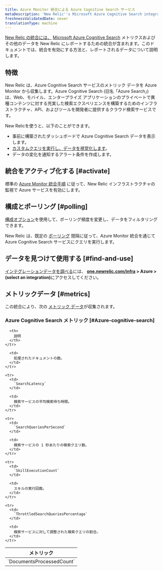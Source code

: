 ```yaml
---
title: Azure Monitor 統合による Azure Cognitive Search サービス
metaDescription: 'New Relic''s Microsoft Azure Cognitive Search integration: what data it reports and how to enable it.'
freshnessValidatedDate: never
translationType: machine
---
```


[New Relic の統合には、](/docs/infrastructure/integrations-getting-started/getting-started/introduction-infrastructure-integrations) [Microsoft Azure Cognitive Search](https://azure.microsoft.com/en-in/products/search/) メトリクスおよびその他のデータを New Relic にレポートするための統合が含まれます。このドキュメントでは、統合を有効にする方法と、レポートされるデータについて説明します。

## 特徴

New Relic は、Azure Cognitive Search サービスのメトリック データを Azure Monitor から収集します。Azure Cognitive Search (旧名「Azure Search」) は、Web、モバイル、エンタープライズ アプリケーションのプライベートで異種コンテンツに対する充実した検索エクスペリエンスを構築するためのインフラストラクチャ、API、およびツールを開発者に提供するクラウド検索サービスです。

New Relicを使うと、以下のことができます。

* 事前に構築されたダッシュボードで Azure Cognitive Search データを表示します。
* [カスタムクエリを実行し、データを視覚化します](/docs/infrastructure/integrations-getting-started/getting-started/use-integration-data-new-relic-insights)。
* データの変化を通知するアラート条件を作成します。

## 統合をアクティブ化する [#activate]

標準の [Azure Monitor 統合手順](/docs/infrastructure/microsoft-azure-integrations/azure-integrations-list/azure-monitor) に従って、New Relic インフラストラクチャの監視で Azure サービスを有効にします。

## 構成とポーリング [#polling]

[構成オプション](/docs/infrastructure/microsoft-azure-integrations/azure-integrations-list/azure-monitor/#settings)を使用して、ポーリング頻度を変更し、データをフィルタリングできます。

New Relic は、既定の [ポーリング](/docs/infrastructure/microsoft-azure-integrations/azure-integrations-list/azure-monitor/#settings) 間隔に従って、Azure Monitor 統合を通じて Azure Cognitive Search サービスにクエリを実行します。

## データを見つけて使用する [#find-and-use]

[インテグレーションデータを調べる](/docs/infrastructure/integrations/find-use-infrastructure-integration-data)には、 <DNT>**[one.newrelic.com/infra](https://one.newrelic.com/infra) > Azure > (select an integration)**</DNT>にアクセスしてください。

## メトリックデータ [#metrics]

この統合により、次の [メトリック データ](/docs/infrastructure/integrations-getting-started/getting-started/understand-integration-data-data-types#metric)が収集されます。

### Azure Cognitive Search メトリック [#Azure-cognitive-search]

<table>
  <thead>
    <tr>
      <th style={{ width: "300px" }}>
        メトリック
      </th>

      <th>
        説明
      </th>
    </tr>
  </thead>

  <tbody>
    <tr>
      <td>
        `DocumentsProcessedCount`
      </td>

      <td>
        処理されたドキュメントの数。
      </td>
    </tr>

    <tr>
      <td>
        `SearchLatency`
      </td>

      <td>
        検索サービスの平均検索待ち時間。
      </td>
    </tr>

    <tr>
      <td>
        `SearchQueriesPerSecond`
      </td>

      <td>
        検索サービスの 1 秒あたりの検索クエリ数。
      </td>
    </tr>

    <tr>
      <td>
        `SkillExecutionCount`
      </td>

      <td>
        スキルの実行回数。
      </td>
    </tr>

    <tr>
      <td>
        `ThrottledSearchQueriesPercentage`
      </td>

      <td>
        検索サービスに対して調整された検索クエリの割合。
      </td>
    </tr>
  </tbody>
</table>

